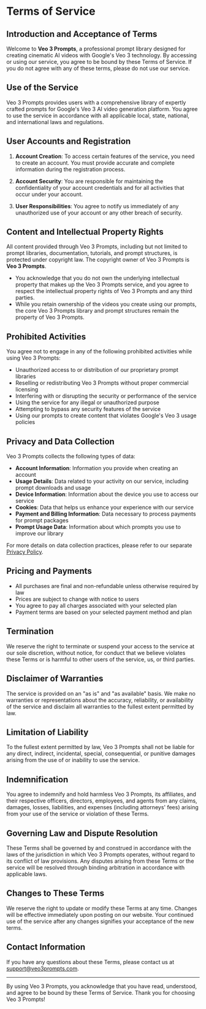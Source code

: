 # Terms of Service

## Introduction and Acceptance of Terms

Welcome to **Veo 3 Prompts**, a professional prompt library designed for creating cinematic AI videos with Google's Veo 3 technology. By accessing or using our service, you agree to be bound by these Terms of Service. If you do not agree with any of these terms, please do not use our service.

## Use of the Service

Veo 3 Prompts provides users with a comprehensive library of expertly crafted prompts for Google's Veo 3 AI video generation platform. You agree to use the service in accordance with all applicable local, state, national, and international laws and regulations.

## User Accounts and Registration

1. **Account Creation**: To access certain features of the service, you need to create an account. You must provide accurate and complete information during the registration process.

2. **Account Security**: You are responsible for maintaining the confidentiality of your account credentials and for all activities that occur under your account.

3. **User Responsibilities**: You agree to notify us immediately of any unauthorized use of your account or any other breach of security.

## Content and Intellectual Property Rights

All content provided through Veo 3 Prompts, including but not limited to prompt libraries, documentation, tutorials, and prompt structures, is protected under copyright law. The copyright owner of Veo 3 Prompts is **Veo 3 Prompts**.

- You acknowledge that you do not own the underlying intellectual property that makes up the Veo 3 Prompts service, and you agree to respect the intellectual property rights of Veo 3 Prompts and any third parties.
- While you retain ownership of the videos you create using our prompts, the core Veo 3 Prompts library and prompt structures remain the property of Veo 3 Prompts.

## Prohibited Activities

You agree not to engage in any of the following prohibited activities while using Veo 3 Prompts:

- Unauthorized access to or distribution of our proprietary prompt libraries
- Reselling or redistributing Veo 3 Prompts without proper commercial licensing
- Interfering with or disrupting the security or performance of the service
- Using the service for any illegal or unauthorized purpose
- Attempting to bypass any security features of the service
- Using our prompts to create content that violates Google's Veo 3 usage policies

## Privacy and Data Collection

Veo 3 Prompts collects the following types of data:

- **Account Information**: Information you provide when creating an account
- **Usage Details**: Data related to your activity on our service, including prompt downloads and usage
- **Device Information**: Information about the device you use to access our service
- **Cookies**: Data that helps us enhance your experience with our service
- **Payment and Billing Information**: Data necessary to process payments for prompt packages
- **Prompt Usage Data**: Information about which prompts you use to improve our library

For more details on data collection practices, please refer to our separate [Privacy Policy](/privacy-policy).

## Pricing and Payments

- All purchases are final and non-refundable unless otherwise required by law
- Prices are subject to change with notice to users
- You agree to pay all charges associated with your selected plan
- Payment terms are based on your selected payment method and plan

## Termination

We reserve the right to terminate or suspend your access to the service at our sole discretion, without notice, for conduct that we believe violates these Terms or is harmful to other users of the service, us, or third parties.

## Disclaimer of Warranties

The service is provided on an "as is" and "as available" basis. We make no warranties or representations about the accuracy, reliability, or availability of the service and disclaim all warranties to the fullest extent permitted by law.

## Limitation of Liability

To the fullest extent permitted by law, Veo 3 Prompts shall not be liable for any direct, indirect, incidental, special, consequential, or punitive damages arising from the use of or inability to use the service.

## Indemnification

You agree to indemnify and hold harmless Veo 3 Prompts, its affiliates, and their respective officers, directors, employees, and agents from any claims, damages, losses, liabilities, and expenses (including attorneys' fees) arising from your use of the service or violation of these Terms.

## Governing Law and Dispute Resolution

These Terms shall be governed by and construed in accordance with the laws of the jurisdiction in which Veo 3 Prompts operates, without regard to its conflict of law provisions. Any disputes arising from these Terms or the service will be resolved through binding arbitration in accordance with applicable laws.

## Changes to These Terms

We reserve the right to update or modify these Terms at any time. Changes will be effective immediately upon posting on our website. Your continued use of the service after any changes signifies your acceptance of the new terms.

## Contact Information

If you have any questions about these Terms, please contact us at [support@veo3prompts.com](mailto:support@veo3prompts.com).

---

By using Veo 3 Prompts, you acknowledge that you have read, understood, and agree to be bound by these Terms of Service. Thank you for choosing Veo 3 Prompts!

